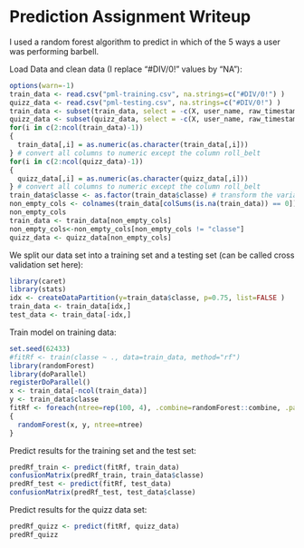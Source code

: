 Prediction Assignment Writeup
=============================

I used a random forest algorithm to predict in which of the 5 ways a user was performing barbell.


Load Data and clean data (I replace "#DIV/0!" values by "NA"):
```{r}
options(warn=-1)
train_data <- read.csv("pml-training.csv", na.strings=c("#DIV/0!") )
quizz_data <- read.csv("pml-testing.csv", na.strings=c("#DIV/0!") )
train_data <- subset(train_data, select = -c(X, user_name, raw_timestamp_part_1, raw_timestamp_part_2, cvtd_timestamp, new_window, num_window) ) # remove useless columns
quizz_data <- subset(quizz_data, select = -c(X, user_name, raw_timestamp_part_1, raw_timestamp_part_2, cvtd_timestamp, new_window, num_window) ) # remove useless columns
for(i in c(2:ncol(train_data)-1))
{
  train_data[,i] = as.numeric(as.character(train_data[,i]))
} # convert all columns to numeric except the column roll_belt
for(i in c(2:ncol(quizz_data)-1))
{
  quizz_data[,i] = as.numeric(as.character(quizz_data[,i]))
} # convert all columns to numeric except the column roll_belt
train_data$classe <- as.factor(train_data$classe) # transform the variable we try to predict as factor
non_empty_cols <- colnames(train_data[colSums(is.na(train_data)) == 0]) # select empty columns
non_empty_cols
train_data <- train_data[non_empty_cols]
non_empty_cols<-non_empty_cols[non_empty_cols != "classe"]
quizz_data <- quizz_data[non_empty_cols]
```


We split our data set into a training set and a testing set (can be called cross validation set here):

```{r}
library(caret)
library(stats)
idx <- createDataPartition(y=train_data$classe, p=0.75, list=FALSE )
train_data <- train_data[idx,]
test_data <- train_data[-idx,]
```


Train model on training data:
```{r}
set.seed(62433)
#fitRf <- train(classe ~ ., data=train_data, method="rf")
library(randomForest)
library(doParallel)
registerDoParallel()
x <- train_data[-ncol(train_data)]
y <- train_data$classe
fitRf <- foreach(ntree=rep(100, 4), .combine=randomForest::combine, .packages='randomForest') %dopar% 
{
  randomForest(x, y, ntree=ntree) 
}
```


Predict results for the training set and the test set:
```{r}
predRf_train <- predict(fitRf, train_data)
confusionMatrix(predRf_train, train_data$classe)
predRf_test <- predict(fitRf, test_data)
confusionMatrix(predRf_test, test_data$classe)
```

Predict results for the quizz data set:
```{r}
predRf_quizz <- predict(fitRf, quizz_data)
predRf_quizz
```

